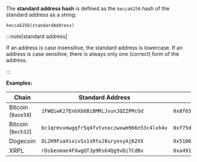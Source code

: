The **standard address hash** is defined as the `keccak256` hash of the standard address as a string:

```solidity
keccak256(standardAddress)
```

:::note[standard address]

If an address is case insensitive, the standard address is lowercase.
If an address is case sensitive, there is always only one (correct) form of the address.

:::

**Examples:**

| Chain              | Standard Address                             | Standard Address Hash                                                |
| ------------------ | -------------------------------------------- | -------------------------------------------------------------------- |
| Bitcoin (`Base58`) | `1FWQiwK27EnGXb6BiBMRLJvunJQZZPMcGd`         | `0x8f651b6990a4754c58fcb5c5a11f4d40f8ddfdeb0e4f67cdd06c27f8d7bcbe33` |
| Bitcoin (`Bech32`) | `bc1qrmvxmwgqfr5q4fvtvnxczwxwm966n53c4lxh4v` | `0xf75dc4b039ac72e037d67199bb92fa25db32b2210954df99637428473d47cedf` |
| Dogecoin           | `DL2H9FuaXsxivSs1sRtuJ8uryosyAj62XX`         | `0x51064c88c6b8e9d58b2abeae37a773bf89c9b279f8a05fa0ac0e81ebe13d2f4f` |
| XRPL               | `rDsbeomae4FXwgQTJp9Rs64Qg9vDiTCdBv`         | `0xa491aed10a1920ca31a85ff29e4bc410705d37d4dc9e690d4d500bcedfd8078f` |
